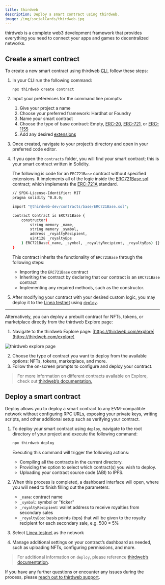 ```yaml
---
title: thirdweb
description: Deploy a smart contract using thirdweb.
image: /img/socialCards/thirdweb.jpg
---
```


thirdweb is a complete web3 development framework that provides everything you
need to connect your apps and games to decentralized networks.

## Create a smart contract

To create a new smart contract using thirdweb
[CLI](https://portal.thirdweb.com/cli), follow these steps:

1. In your CLI run the following command:

   ```
   npx thirdweb create contract
   ```

2. Input your preferences for the command line prompts:
   1. Give your project a name
   2. Choose your preferred framework: Hardhat or Foundry
   3. Name your smart contract
   4. Choose the type of base contract: Empty,
      [ERC-20](https://portal.thirdweb.com/contracts/build/base-contracts/erc-20/base),
      [ERC-721](https://portal.thirdweb.com/solidity/base-contracts/erc721base),
      or
      [ERC-1155](https://portal.thirdweb.com/solidity/base-contracts/erc1155base)
   5. Add any desired
      [extensions](https://portal.thirdweb.com/solidity/extensions)
3. Once created, navigate to your project’s directory and open in your preferred
   code editor.
4. If you open the `contracts` folder, you will find your smart contract; this
   is your smart contract written in Solidity.

   The following is code for an `ERC721Base` contract without specified
   extensions. It implements all of the logic inside the
   [ERC721Base.sol](https://github.com/thirdweb-dev/contracts/blob/main/contracts/base/ERC721Base.sol)
   contract; which implements the
   [ERC-721A](https://github.com/thirdweb-dev/contracts/blob/main/contracts/eip/ERC721A.sol)
   standard.

   ```bash
   // SPDX-License-Identifier: MIT
   pragma solidity ^0.8.0;

   import "@thirdweb-dev/contracts/base/ERC721Base.sol";

   contract Contract is ERC721Base {
       constructor(
           string memory _name,
           string memory _symbol,
           address _royaltyRecipient,
           uint128 _royaltyBps
       ) ERC721Base(_name, _symbol, _royaltyRecipient, _royaltyBps) {}
   }
   ```

   This contract inherits the functionality of `ERC721Base` through the
   following steps:

   - Importing the `ERC721Base` contract
   - Inheriting the contract by declaring that our contract is an `ERC721Base`
     contract
   - Implementing any required methods, such as the constructor.

5. After modifying your contract with your desired custom logic, you may deploy
   it to the [Linea testnet](https://thirdweb.com/linea-sepolia) using
   [`deploy`](https://portal.thirdweb.com/deploy).

---

Alternatively, you can deploy a prebuilt contract for NFTs, tokens, or
marketplace directly from the thirdweb Explore page:

1. Navigate to the thirdweb Explore page:
   [https://thirdweb.com/explore](https://thirdweb.com/explore)

<div class="center-container">
  <div class="img-large">
    <img
      src="/img/developers/quickstart/deploy_smart_contract/thirdweb/Linea_thirdweb_explore_page.png"
      alt="thirdweb explore page"
    />
  </div>
</div>

2. Choose the type of contract you want to deploy from the available options:
   NFTs, tokens, marketplace, and more.
3. Follow the on-screen prompts to configure and deploy your contract.

> For more information on different contracts available on Explore, check out
> [thirdweb’s documentation.](https://portal.thirdweb.com/pre-built-contracts)

## Deploy a smart contract

Deploy allows you to deploy a smart contract to any EVM-compatible network
without configuring RPC URLs, exposing your private keys, writing scripts, and
other additional setup such as verifying your contract.

1. To deploy your smart contract using `deploy`, navigate to the root directory
   of your project and execute the following command:

   ```bash
   npx thirdweb deploy
   ```

   Executing this command will trigger the following actions:

   - Compiling all the contracts in the current directory.
   - Providing the option to select which contract(s) you wish to deploy.
   - Uploading your contract source code (ABI) to IPFS.

2. When this process is completed, a dashboard interface will open, where you
   will need to finish filling out the parameters:
   - `_name`: contract name
   - `_symbol`: symbol or "ticker"
   - `_royaltyRecipient`: wallet address to receive royalties from secondary
     sales
   - `_royaltyBps`: basis points (bps) that will be given to the royalty
     recipient for each secondary sale, e.g. 500 = 5%
3. Select [Linea testnet](https://thirdweb.com/linea-sepolia) as the network
4. Manage additional settings on your contract’s dashboard as needed, such as
   uploading NFTs, configuring permissions, and more.

> For additional information on `deploy`, please reference
> [thirdweb’s documentation](https://portal.thirdweb.com/deploy).

If you have any further questions or encounter any issues during the process,
please [reach out to thirdweb support](https://support.thirdweb.com).
